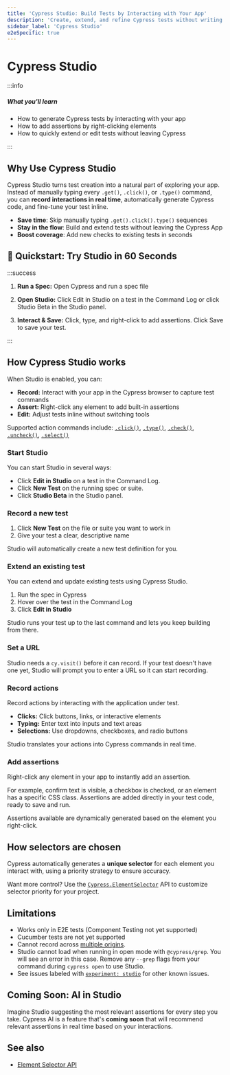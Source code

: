 ```yaml
---
title: 'Cypress Studio: Build Tests by Interacting with Your App'
description: 'Create, extend, and refine Cypress tests without writing commands by hand.'
sidebar_label: 'Cypress Studio'
e2eSpecific: true
---
```


<ProductHeading product="app" />

# Cypress Studio

:::info

##### <Icon name="question-circle" color="#4BBFD2" /> What you'll learn

- How to generate Cypress tests by interacting with your app
- How to add assertions by right-clicking elements
- How to quickly extend or edit tests without leaving Cypress

:::

## Why Use Cypress Studio

Cypress Studio turns test creation into a natural part of exploring your app.  
Instead of manually typing every `.get()`, `.click()`, or `.type()` command, you can **record interactions in real time**, automatically generate Cypress code, and fine-tune your test inline.

- **Save time**: Skip manually typing `.get().click().type()` sequences
- **Stay in the flow**: Build and extend tests without leaving the Cypress App
- **Boost coverage**: Add new checks to existing tests in seconds

<DocsVideo
  src="/img/app/cypress-studio/cypress-studio-recording-assertions-editing.mp4"
  autoPlay={true}
/>

## 🚀 Quickstart: Try Studio in 60 Seconds

:::success

1. **Run a Spec:**
   Open Cypress and run a spec file
2. **Open Studio:**
   Click Edit in Studio on a test in the Command Log or click Studio Beta in the Studio panel.

3. **Interact & Save:**
   Click, type, and right-click to add assertions. Click Save to save your test.

:::

## How Cypress Studio works

When Studio is enabled, you can:

- **Record:** Interact with your app in the Cypress browser to capture test commands
- **Assert:** Right-click any element to add built-in assertions
- **Edit:** Adjust tests inline without switching tools

Supported action commands include: [`.click()`](/api/commands/click), [`.type()`](/api/commands/type), [`.check()`](/api/commands/check), [`.uncheck()`](/api/commands/uncheck), [`.select()`](/api/commands/select)

### Start Studio

You can start Studio in several ways:

- Click **Edit in Studio** on a test in the Command Log.
- Click **New Test** on the running spec or suite.
- Click **Studio Beta** in the Studio panel.

<DocsVideo
  src="/img/app/cypress-studio/edit-in-studio-button-on-cypress-test.mp4"
  autoPlay={true}
/>

### Record a new test

1. Click **New Test** on the file or suite you want to work in
2. Give your test a clear, descriptive name

Studio will automatically create a new test definition for you.

<DocsVideo
  src="/img/app/cypress-studio/create-new-test-in-suite-with-cypress-studio.mp4"
  autoPlay={true}
/>

### Extend an existing test

You can extend and update existing tests using Cypress Studio.

1. Run the spec in Cypress
2. Hover over the test in the Command Log
3. Click **Edit in Studio**

Studio runs your test up to the last command and lets you keep building from there.

<DocsVideo
  src="/img/app/cypress-studio/cypress-studio-recording-assertions-editing.mp4"
  title="Cypress Studio"
  autoPlay={true}
/>

### Set a URL

Studio needs a `cy.visit()` before it can record. If your test doesn't have one yet, Studio will prompt you to enter a URL so it can start recording.

<DocsVideo
  src="/img/app/cypress-studio/cy-visit-url-in-studio.mp4"
  autoPlay={true}
/>

### Record actions

Record actions by interacting with the application under test.

- **Clicks:** Click buttons, links, or interactive elements
- **Typing:** Enter text into inputs and text areas
- **Selections:** Use dropdowns, checkboxes, and radio buttons

Studio translates your actions into Cypress commands in real time.

<DocsVideo
  src="/img/app/cypress-studio/studio-recording-typing.mp4"
  autoPlay={true}
/>

### Add assertions

Right-click any element in your app to instantly add an assertion.

For example, confirm text is visible, a checkbox is checked, or an element has a specific CSS class. Assertions are added directly in your test code, ready to save and run.

Assertions available are dynamically generated based on the element you right-click.

<DocsVideo
  src="/img/app/cypress-studio/cypress-studio-assertions-demo.mp4"
  autoPlay={true}
/>

## How selectors are chosen

Cypress automatically generates a **unique selector** for each element you interact with, using a priority strategy to ensure accuracy.

<DefaultSelectorPriority />

Want more control? Use the [`Cypress.ElementSelector`](/api/cypress-api/element-selector-api) API to customize selector priority for your project.

## Limitations

- Works only in E2E tests (Component Testing not yet supported)
- Cucumber tests are not yet supported
- Cannot record across [multiple
  origins](/app/guides/cross-origin-testing).
- Studio cannot load when running in open mode with `@cypress/grep`. You will see an error in this case. Remove any `--grep` flags from your command during `cypress open` to use Studio.
- See issues labeled with [`experiment: studio`](https://github.com/cypress-io/cypress/issues?q=is%3Aissue%20state%3Aopen%20label%3A%22experiment%3A%20studio%22) for other known issues.

## Coming Soon: AI in Studio

Imagine Studio suggesting the most relevant assertions for every step you take. Cypress AI is a feature that's **coming soon** that will recommend relevant assertions in real time based on your interactions.

<Btn
  label="Join the waitlist ➜"
  variant="indigo-dark"
  className="mr-1"
  href="https://go.cypress.io/studio-ai-waitlist?utm_source=docs.cypress.io&utm_medium=cypress-studio&utm_content=Join-the-waitlist"
/>

<DocsImage
  src="/img/app/cypress-studio/cypress-studio-ai-illustration.gif"
  alt="Cypress AI in Studio generating assertions"
/>

## See also

- [Element Selector API](/api/cypress-api/element-selector-api)
